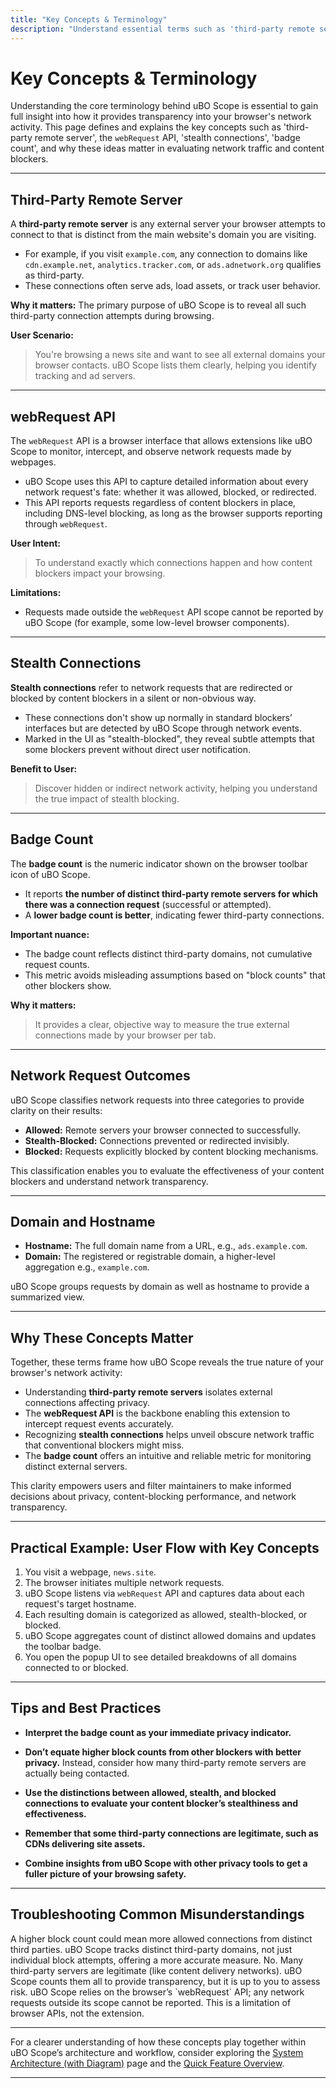 ```yaml
---
title: "Key Concepts & Terminology"
description: "Understand essential terms such as 'third-party remote server', 'webRequest API', 'stealth connections', 'badge count', and why these matter in the context of network transparency and content-blocker evaluation."
---
```


# Key Concepts & Terminology

Understanding the core terminology behind uBO Scope is essential to gain full insight into how it provides transparency into your browser's network activity. This page defines and explains the key concepts such as 'third-party remote server', the `webRequest` API, 'stealth connections', 'badge count', and why these ideas matter in evaluating network traffic and content blockers.

---

## Third-Party Remote Server

A **third-party remote server** is any external server your browser attempts to connect to that is distinct from the main website's domain you are visiting.

- For example, if you visit `example.com`, any connection to domains like `cdn.example.net`, `analytics.tracker.com`, or `ads.adnetwork.org` qualifies as third-party.
- These connections often serve ads, load assets, or track user behavior.

**Why it matters:** The primary purpose of uBO Scope is to reveal all such third-party connection attempts during browsing.

**User Scenario:**
> You're browsing a news site and want to see all external domains your browser contacts. uBO Scope lists them clearly, helping you identify tracking and ad servers.

---

## webRequest API

The `webRequest` API is a browser interface that allows extensions like uBO Scope to monitor, intercept, and observe network requests made by webpages.

- uBO Scope uses this API to capture detailed information about every network request's fate: whether it was allowed, blocked, or redirected.
- This API reports requests regardless of content blockers in place, including DNS-level blocking, as long as the browser supports reporting through `webRequest`.

**User Intent:**
> To understand exactly which connections happen and how content blockers impact your browsing.

**Limitations:**
- Requests made outside the `webRequest` API scope cannot be reported by uBO Scope (for example, some low-level browser components).

---

## Stealth Connections

**Stealth connections** refer to network requests that are redirected or blocked by content blockers in a silent or non-obvious way.

- These connections don't show up normally in standard blockers’ interfaces but are detected by uBO Scope through network events.
- Marked in the UI as "stealth-blocked", they reveal subtle attempts that some blockers prevent without direct user notification.

**Benefit to User:**
> Discover hidden or indirect network activity, helping you understand the true impact of stealth blocking.

---

## Badge Count

The **badge count** is the numeric indicator shown on the browser toolbar icon of uBO Scope.

- It reports **the number of distinct third-party remote servers for which there was a connection request** (successful or attempted).
- A **lower badge count is better**, indicating fewer third-party connections.

**Important nuance:**
- The badge count reflects distinct third-party domains, not cumulative request counts.
- This metric avoids misleading assumptions based on "block counts" that other blockers show.

**Why it matters:**
> It provides a clear, objective way to measure the true external connections made by your browser per tab.

---

## Network Request Outcomes

uBO Scope classifies network requests into three categories to provide clarity on their results:

- **Allowed:** Remote servers your browser connected to successfully.
- **Stealth-Blocked:** Connections prevented or redirected invisibly.
- **Blocked:** Requests explicitly blocked by content blocking mechanisms.

This classification enables you to evaluate the effectiveness of your content blockers and understand network transparency.

---

## Domain and Hostname

- **Hostname:** The full domain name from a URL, e.g., `ads.example.com`.
- **Domain:** The registered or registrable domain, a higher-level aggregation e.g., `example.com`.

uBO Scope groups requests by domain as well as hostname to provide a summarized view.

---

## Why These Concepts Matter

Together, these terms frame how uBO Scope reveals the true nature of your browser's network activity:

- Understanding **third-party remote servers** isolates external connections affecting privacy.
- The **webRequest API** is the backbone enabling this extension to intercept request events accurately.
- Recognizing **stealth connections** helps unveil obscure network traffic that conventional blockers might miss.
- The **badge count** offers an intuitive and reliable metric for monitoring distinct external servers.

This clarity empowers users and filter maintainers to make informed decisions about privacy, content-blocking performance, and network transparency.

---

## Practical Example: User Flow with Key Concepts

1. You visit a webpage, `news.site`.
2. The browser initiates multiple network requests.
3. uBO Scope listens via `webRequest` API and captures data about each request's target hostname.
4. Each resulting domain is categorized as allowed, stealth-blocked, or blocked.
5. uBO Scope aggregates count of distinct allowed domains and updates the toolbar badge.
6. You open the popup UI to see detailed breakdowns of all domains connected to or blocked.

---

## Tips and Best Practices

- **Interpret the badge count as your immediate privacy indicator.**

- **Don’t equate higher block counts from other blockers with better privacy.** Instead, consider how many third-party remote servers are actually being contacted.

- **Use the distinctions between allowed, stealth, and blocked connections to evaluate your content blocker’s stealthiness and effectiveness.**

- **Remember that some third-party connections are legitimate, such as CDNs delivering site assets.**

- **Combine insights from uBO Scope with other privacy tools to get a fuller picture of your browsing safety.**

---

## Troubleshooting Common Misunderstandings

<AccordionGroup title="Common Misconceptions About uBO Scope Concepts">
<Accordion title="Why does a higher block count not mean better blocking?">
A higher block count could mean more allowed connections from distinct third parties. uBO Scope tracks distinct third-party domains, not just individual block attempts, offering a more accurate measure.
</Accordion>
<Accordion title="Are all third-party connections bad?">
No. Many third-party servers are legitimate (like content delivery networks). uBO Scope counts them all to provide transparency, but it is up to you to assess risk.
</Accordion>
<Accordion title="Why doesn’t uBO Scope detect all requests?">
uBO Scope relies on the browser’s `webRequest` API; any network requests outside its scope cannot be reported. This is a limitation of browser APIs, not the extension.
</Accordion>
</AccordionGroup>

---

For a clearer understanding of how these concepts play together within uBO Scope’s architecture and workflow, consider exploring the [System Architecture (with Diagram)](/overview/architecture-concepts/system-architecture-diagram) page and the [Quick Feature Overview](/overview/architecture-concepts/feature-quick-overview).

---